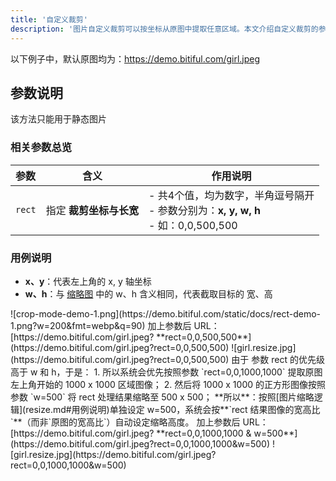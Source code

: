 ```yaml
---
title: '自定义裁剪'
description: '图片自定义裁剪可以按坐标从原图中提取任意区域。本文介绍自定义裁剪的参数说明及使用示例。'
---
```


以下例子中，默认原图均为：https://demo.bitiful.com/girl.jpeg

## 参数说明

<Warning>该方法只能用于静态图片</Warning>

### 相关参数总览

| 参数 | 含义 | 作用说明 |
| :--- | --- | --- |
| ` rect ` | 指定 **裁剪坐标与长宽** | - 共4个值，均为数字，半角逗号隔开<br />- 参数分别为：**x, y, w, h**<br />- 如：0,0,500,500 |

### 用例说明

- **x、y**：代表左上角的 x, y 轴坐标
- **w、h**：与 [缩略图](resize.md#相关参数总览) 中的 w、h 含义相同，代表截取目标的 宽、高

<AccordionGroup>
    <Accordion title="演示：左上角顶边，截取原图 500 宽、500 高 的区域" icon="hand-back-point-right">
        <Accordion title="处理逻辑示例" icon="hand-back-point-right">
        <Frame>![crop-mode-demo-1.png](https://demo.bitiful.com/static/docs/rect-demo-1.png?w=200&fmt=webp&q=90)</Frame>
        </Accordion>
    加上参数后 URL：[https://demo.bitiful.com/girl.jpeg? **rect=0,0,500,500**](https://demo.bitiful.com/girl.jpeg?rect=0,0,500,500)
    <Frame>![girl.resize.jpg](https://demo.bitiful.com/girl.jpeg?rect=0,0,500,500)</Frame>
    </Accordion>
    <Accordion title="演示：左上角顶边，截取原图 1000 宽、1000 高 的区域，同时，设定 w=500" icon="hand-back-point-right">
    由于 参数 rect 的优先级高于 w 和 h，于是：
    1. 所以系统会优先按照参数 `rect=0,0,1000,1000` 提取原图左上角开始的 1000 x 1000 区域图像；
    2. 然后将 1000 x 1000 的正方形图像按照参数 `w=500` 将 rect 处理结果缩略至 500 x 500；
    **所以**：按照[图片缩略逻辑](resize.md#用例说明)单独设定 w=500，系统会按**`rect 结果图像的宽高比`**（而非`原图的宽高比`）自动设定缩略高度。
    加上参数后 URL：[https://demo.bitiful.com/girl.jpeg? **rect=0,0,1000,1000 & w=500**](https://demo.bitiful.com/girl.jpeg?rect=0,0,1000,1000&w=500)
    <Frame>![girl.resize.jpg](https://demo.bitiful.com/girl.jpeg?rect=0,0,1000,1000&w=500)</Frame>
    </Accordion>
</AccordionGroup>
